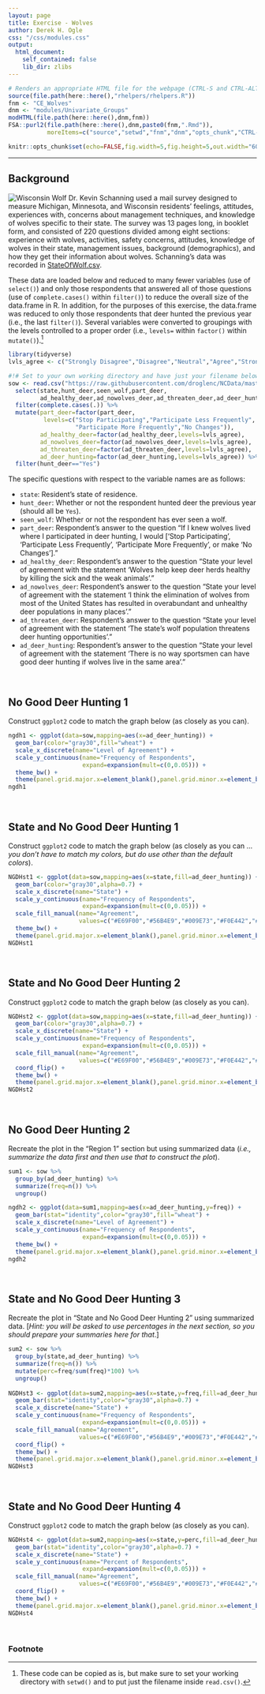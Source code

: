 ```yaml
---
layout: page
title: Exercise - Wolves
author: Derek H. Ogle
css: "/css/modules.css"
output:
  html_document:
    self_contained: false
    lib_dir: zlibs
---
```


```r
# Renders an appropriate HTML file for the webpage (CTRL-S and CTRL-ALT-C)
source(file.path(here::here(),"rhelpers/rhelpers.R"))
fnm <- "CE_Wolves"
dnm <- "modules/Univariate_Groups"
modHTML(file.path(here::here(),dnm,fnm))
FSA::purl2(file.path(here::here(),dnm,paste0(fnm,".Rmd")),
           moreItems=c("source","setwd","fnm","dnm","opts_chunk","CTRL-S"))
```
```r
knitr::opts_chunk$set(echo=FALSE,fig.width=5,fig.height=5,out.width="60%")
```

----

## Background
<img src="../zimgs/WiWolf.jpg" alt="Wisconsin Wolf" class="img-right">
Dr. Kevin Schanning used a mail survey designed to measure Michigan, Minnesota, and Wisconsin residents’ feelings, attitudes, experiences with, concerns about management techniques, and knowledge of wolves specific to their state. The survey was 13 pages long, in booklet form, and consisted of 220 questions divided among eight sections: experience with wolves, activities, safety concerns, attitudes, knowledge of wolves in their state, management issues, background (demographics), and how they get their information about wolves. Schanning's data was recorded in [StateOfWolf.csv](https://raw.githubusercontent.com/droglenc/NCData/master/StateOfWolf.csv).

These data are loaded below and reduced to many fewer variables (use of `select()`) and only those respondents that answered all of those questions (use of `complete.cases()` within `filter()`) to reduce the overall size of the data.frame in R. In addition, for the purposes of this exercise, the data.frame was reduced to only those respondents that deer hunted the previous year (i.e., the last `filter()`). Several variables were converted to groupings with the levels controlled to a proper order (i.e., `levels=` within `factor()` within `mutate()`).[^copycode]

```r
library(tidyverse)
lvls_agree <- c("Strongly Disagree","Disagree","Neutral","Agree","Strongly Agree")

#!# Set to your own working directory and have just your filename below.
sow <- read.csv("https://raw.githubusercontent.com/droglenc/NCData/master/StateOfWolf.csv") %>%
  select(state,hunt_deer,seen_wolf,part_deer,
         ad_healthy_deer,ad_nowolves_deer,ad_threaten_deer,ad_deer_hunting) %>%
  filter(complete.cases(.)) %>%
  mutate(part_deer=factor(part_deer,
          levels=c("Stop Participating","Participate Less Frequently",
                   "Participate More Frequently","No Changes")),
         ad_healthy_deer=factor(ad_healthy_deer,levels=lvls_agree),
         ad_nowolves_deer=factor(ad_nowolves_deer,levels=lvls_agree),
         ad_threaten_deer=factor(ad_threaten_deer,levels=lvls_agree),
         ad_deer_hunting=factor(ad_deer_hunting,levels=lvls_agree)) %>%
  filter(hunt_deer=="Yes")
```

The specific questions with respect to the variable names are as follows:

* `state`: Resident's state of residence.
* `hunt_deer`: Whether or not the respondent hunted deer the previous year (should all be `Yes`).
* `seen_wolf`: Whether or not the respondent has ever seen a wolf.
* `part_deer`: Respondent's answer to the question "If I knew wolves lived where I participated in deer hunting, I would ['Stop Participating', 'Participate Less Frequently', 'Participate More Frequently', or make 'No Changes']."
* `ad_healthy_deer`: Respondent's answer to the question "State your level of agreement with the statement 'Wolves help keep deer herds healthy by killing the sick and the weak animals'."
* `ad_nowolves_deer`: Respondent's answer to the question "State your level of agreement with the statement 'I think the elimination of wolves from most of the United States has resulted in overabundant and unhealthy deer populations in many places'."
* `ad_threaten_deer`: Respondent's answer to the question "State your level of agreement with the statement 'The state's wolf population threatens deer hunting opportunities'."
* `ad_deer_hunting`: Respondent's answer to the question "State your level of agreement with the statement 'There is no way sportsmen can have good deer hunting if wolves live in the same area'."

&nbsp;

## No Good Deer Hunting 1
Construct `ggplot2` code to match the graph below (as closely as you can).

```r
ngdh1 <- ggplot(data=sow,mapping=aes(x=ad_deer_hunting)) +
  geom_bar(color="gray30",fill="wheat") +
  scale_x_discrete(name="Level of Agreement") +
  scale_y_continuous(name="Frequency of Respondents",
                     expand=expansion(mult=c(0,0.05))) +
  theme_bw() +  
  theme(panel.grid.major.x=element_blank(),panel.grid.minor.x=element_blank())
ngdh1
```

&nbsp;

## State and No Good Deer Hunting 1
Construct `ggplot2` code to match the graph below (as closely as you can ... *you don't have to match my colors, but do use other than the default colors*).

```r
NGDHst1 <- ggplot(data=sow,mapping=aes(x=state,fill=ad_deer_hunting)) +
  geom_bar(color="gray30",alpha=0.7) +
  scale_x_discrete(name="State") +
  scale_y_continuous(name="Frequency of Respondents",
                     expand=expansion(mult=c(0,0.05))) +
  scale_fill_manual(name="Agreement",
                    values=c("#E69F00","#56B4E9","#009E73","#F0E442","#0072B2")) +
  theme_bw() +  
  theme(panel.grid.major.x=element_blank(),panel.grid.minor.x=element_blank())
NGDHst1
```

&nbsp;

## State and No Good Deer Hunting 2
Construct `ggplot2` code to match the graph below (as closely as you can).

```r
NGDHst2 <- ggplot(data=sow,mapping=aes(x=state,fill=ad_deer_hunting)) +
  geom_bar(color="gray30",alpha=0.7) +
  scale_x_discrete(name="State") +
  scale_y_continuous(name="Frequency of Respondents",
                     expand=expansion(mult=c(0,0.05))) +
  scale_fill_manual(name="Agreement",
                    values=c("#E69F00","#56B4E9","#009E73","#F0E442","#0072B2")) +
  coord_flip() +
  theme_bw() +  
  theme(panel.grid.major.x=element_blank(),panel.grid.minor.x=element_blank())
NGDHst2
```

&nbsp;

## No Good Deer Hunting 2
Recreate the plot in the "Region 1" section but using summarized data (*i.e., summarize the data first and then use that to construct the plot*).

```r
sum1 <- sow %>%
  group_by(ad_deer_hunting) %>%
  summarize(freq=n()) %>%
  ungroup()

ngdh2 <- ggplot(data=sum1,mapping=aes(x=ad_deer_hunting,y=freq)) +
  geom_bar(stat="identity",color="gray30",fill="wheat") +
  scale_x_discrete(name="Level of Agreement") +
  scale_y_continuous(name="Frequency of Respondents",
                     expand=expansion(mult=c(0,0.05))) +
  theme_bw() +  
  theme(panel.grid.major.x=element_blank(),panel.grid.minor.x=element_blank())
ngdh2
```

&nbsp;

## State and No Good Deer Hunting 3
Recreate the plot in "State and No Good Deer Hunting 2" using summarized data. [*Hint: you will be asked to use percentages in the next section, so you should prepare your summaries here for that*.]

```r
sum2 <- sow %>%
  group_by(state,ad_deer_hunting) %>%
  summarize(freq=n()) %>%
  mutate(perc=freq/sum(freq)*100) %>%
  ungroup()
  
NGDHst3 <- ggplot(data=sum2,mapping=aes(x=state,y=freq,fill=ad_deer_hunting)) +
  geom_bar(stat="identity",color="gray30",alpha=0.7) +
  scale_x_discrete(name="State") +
  scale_y_continuous(name="Frequency of Respondents",
                     expand=expansion(mult=c(0,0.05))) +
  scale_fill_manual(name="Agreement",
                    values=c("#E69F00","#56B4E9","#009E73","#F0E442","#0072B2")) +
  coord_flip() +
  theme_bw() +  
  theme(panel.grid.major.x=element_blank(),panel.grid.minor.x=element_blank())
NGDHst3
```

&nbsp;

## State and No Good Deer Hunting 4
Construct `ggplot2` code to match the graph below (as closely as you can).

```r
NGDHst4 <- ggplot(data=sum2,mapping=aes(x=state,y=perc,fill=ad_deer_hunting)) +
  geom_bar(stat="identity",color="gray30",alpha=0.7) +
  scale_x_discrete(name="State") +
  scale_y_continuous(name="Percent of Respondents",
                     expand=expansion(mult=c(0,0.05))) +
  scale_fill_manual(name="Agreement",
                    values=c("#E69F00","#56B4E9","#009E73","#F0E442","#0072B2")) +
  coord_flip() +
  theme_bw() +  
  theme(panel.grid.major.x=element_blank(),panel.grid.minor.x=element_blank())
NGDHst4
```

&nbsp;

### Footnote
[^copycode]: These code can be copied as is, but make sure to set your working directory with `setwd()` and to put just the filename inside `read.csv()`.
